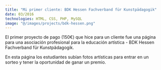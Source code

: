 ```yaml
---
title: "Mi primer cliente: BDK Hessen Fachverband für Kunstpädagogik"
date: 03/2016
technologies: HTML, CSS, PHP, MySQL
image: "@/images/projects/bdk-hessen.png"
---
```


El primer proyecto de pago (150€) que hice para un cliente fue una página para una asociación profesional para la educación artística - BDK Hessen Fachverband für Kunstpädagogik.

En esta página los estudiantes subían fotos artísticas para entrar en un sorteo y tener la oportunidad de ganar un premio.
